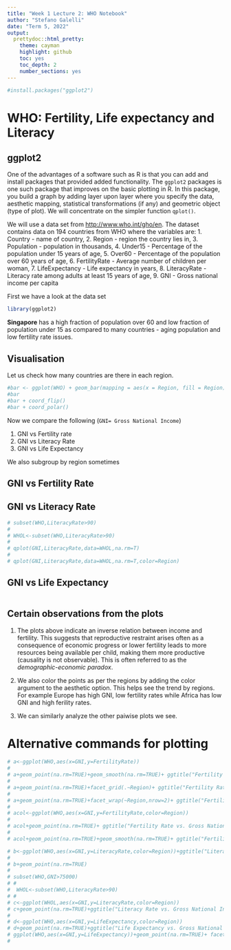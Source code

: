 ```yaml
---
title: "Week 1 Lecture 2: WHO Notebook"
author: "Stefano Galelli"
date: "Term 5, 2022"
output:
  prettydoc::html_pretty:
    theme: cayman
    highlight: github
    toc: yes
    toc_depth: 2
    number_sections: yes
---
```


```r
#install.packages("ggplot2")
```
# WHO: Fertility, Life expectancy and Literacy

## ggplot2
One of the advantages of a software such as R is that you can add and install packages that provided added functionality. The `ggplot2` packages is one such package that improves on the basic plotting in R. In this package, you build a graph by adding layer upon layer where you specify the data, aesthetic mapping, statistical transformations (if any) and geometric object (type of plot). We will concentrate on the simpler function `qplot()`.

We will use a data set from <http://www.who.int/gho/en>. The dataset contains data on 194 countries from WHO where the variables are: 
1. Country - name of country, 
2. Region - region the country lies in, 
3. Population - population in thousands, 
4. Under15 - Percentage of the population under 15 years of age, 
5. Over60 - Percentage of the population over 60 years of age,
6. FertilityRate - Average number of children per woman,
7. LifeExpectancy - Life expectancy in years,
8. LiteracyRate - Literacy rate among adults at least 15 years of age,
9. GNI - Gross national income per capita


First we have a look at the data set
```r
library(ggplot2)
```

**Singapore** has a high fraction of population over 60 and low fraction of population under 15 as compared to many countries - aging population and low fertility rate issues.  

## Visualisation

Let us check how many countries are there in each region.
```r
#bar <- ggplot(WHO) + geom_bar(mapping = aes(x = Region, fill = Region), show.legend = FALSE, width = 1) +  theme(aspect.ratio = 1) + labs(x = NULL, y = NULL)
#bar
#bar + coord_flip()
#bar + coord_polar()
```



Now we compare the following (`GNI= Gross National Income`)

1. GNI vs Fertility rate
2. GNI vs Literacy Rate
3. GNI vs Life Expectancy

We also subgroup by region sometimes

## GNI vs Fertility Rate


## GNI vs Literacy Rate
```r
# subset(WHO,LiteracyRate>90)
# 
# WHOL<-subset(WHO,LiteracyRate>90)
# 
# qplot(GNI,LiteracyRate,data=WHOL,na.rm=T)
# 
# qplot(GNI,LiteracyRate,data=WHOL,na.rm=T,color=Region)

```

## GNI vs Life Expectancy
```r

```


## Certain observations from the plots

1. The plots above indicate an inverse relation between income and fertility.  This suggests that reproductive restraint arises often as a consequence of economic progress or lower fertility leads to more resources being available per child, making them more productive (causality is not observable). This is often referred to as the *demographic-economic paradox*.


2. We also color the points as per the regions by adding the color argument to the aesthetic option. 
This helps see the trend by regions. For example Europe has high GNI, low fertility rates while Africa has low GNI and high ferility rates.

3. We can similarly analyze the other paiwise plots we see.

# Alternative commands for plotting

```r
# a<-ggplot(WHO,aes(x=GNI,y=FertilityRate))
# 
# a+geom_point(na.rm=TRUE)+geom_smooth(na.rm=TRUE)+ ggtitle("Fertility Rate vs. Gross National Income") + xlab("Gross National Income") + ylab("Fertility Rate")
# 
# a+geom_point(na.rm=TRUE)+facet_grid(.~Region)+ ggtitle("Fertility Rate vs. Gross National Income") + xlab("Gross National Income") + ylab("Fertility Rate")
#   
# a+geom_point(na.rm=TRUE)+facet_wrap(~Region,nrow=2)+ ggtitle("Fertility Rate vs. Gross National Income") + xlab("Gross National Income") + ylab("Fertility Rate")
# 
# acol<-ggplot(WHO,aes(x=GNI,y=FertilityRate,color=Region))
# 
# acol+geom_point(na.rm=TRUE)+ ggtitle("Fertility Rate vs. Gross National Income") + xlab("Gross National Income") + ylab("Fertility Rate")
# 
# acol+geom_point(na.rm=TRUE)+geom_smooth(na.rm=TRUE)+ ggtitle("Fertility Rate vs. Gross National Income") + xlab("Gross National Income") + ylab("Fertility Rate")

# b<-ggplot(WHO,aes(x=GNI,y=LiteracyRate,color=Region))+ggtitle("Literacy Rate vs. Gross National Income") + xlab("Gross National Income") + ylab("Literacy Rate")
# 
# b+geom_point(na.rm=TRUE)
# 
# subset(WHO,GNI>75000)
# #
#  WHOL<-subset(WHO,LiteracyRate>90)
# #
# c<-ggplot(WHOL,aes(x=GNI,y=LiteracyRate,color=Region))
# c+geom_point(na.rm=TRUE)+ggtitle("Literacy Rate vs. Gross National Income (top 90 percent literacy)") + xlab("Gross National Income") + ylab("Literacy Rate")
# 
# d<-ggplot(WHO,aes(x=GNI,y=LifeExpectancy,color=Region))
# d+geom_point(na.rm=TRUE)+ggtitle("Life Expectancy vs. Gross National Income") + xlab("Gross National Income") + ylab("Life Expectancy")
# ggplot(WHO,aes(x=GNI,y=LifeExpectancy))+geom_point(na.rm=TRUE)+ facet_wrap(~Region,nrow=2)+ggtitle("Literacy Rate vs. Gross National Income") + xlab("Gross National Income") + ylab("Life Expectancy")
# 
```






